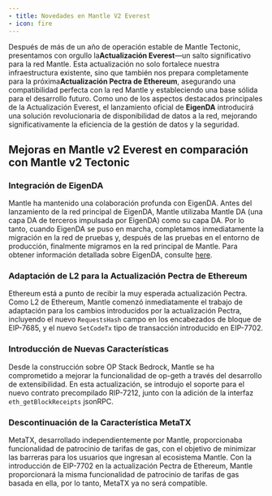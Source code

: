 ```yaml
---
- title: Novedades en Mantle V2 Everest
- icon: fire
---
```


Después de más de un año de operación estable de Mantle Tectonic, presentamos con orgullo la**Actualización Everest**—un salto significativo para la red Mantle. Esta actualización no solo fortalece nuestra infraestructura existente, sino que también nos prepara completamente para la próxima**Actualización Pectra de Ethereum**, asegurando una compatibilidad perfecta con la red Mantle y estableciendo una base sólida para el desarrollo futuro. Como uno de los aspectos destacados principales de la Actualización Everest, el lanzamiento oficial de **EigenDA** introducirá una solución revolucionaria de disponibilidad de datos a la red, mejorando significativamente la eficiencia de la gestión de datos y la seguridad.

## Mejoras en Mantle v2 Everest en comparación con Mantle v2 Tectonic

### Integración de EigenDA

Mantle ha mantenido una colaboración profunda con EigenDA. Antes del lanzamiento de la red principal de EigenDA, Mantle utilizaba Mantle DA (una capa DA de terceros impulsada por EigenDA) como su capa DA. Por lo tanto, cuando EigenDA se puso en marcha, completamos inmediatamente la migración en la red de pruebas y, después de las pruebas en el entorno de producción, finalmente migramos en la red principal de Mantle. Para obtener información detallada sobre EigenDA, consulte [here](/network/system-information/off-chain-system/eigenda).

### Adaptación de L2 para la Actualización Pectra de Ethereum

Ethereum está a punto de recibir la muy esperada actualización Pectra. Como L2 de Ethereum, Mantle comenzó inmediatamente el trabajo de adaptación para los cambios introducidos por la actualización Pectra, incluyendo el nuevo `RequestsHash` campo en los encabezados de bloque de EIP-7685, y el nuevo `SetCodeTx` tipo de transacción introducido en EIP-7702.

### Introducción de Nuevas Características

Desde la construcción sobre OP Stack Bedrock, Mantle se ha comprometido a mejorar la funcionalidad de op-geth a través del desarrollo de extensibilidad. En esta actualización, se introdujo el soporte para el nuevo contrato precompilado RIP-7212, junto con la adición de la interfaz `eth_getBlockReceipts` jsonRPC.

### Descontinuación de la Característica MetaTX

MetaTX, desarrollado independientemente por Mantle, proporcionaba funcionalidad de patrocinio de tarifas de gas, con el objetivo de minimizar las barreras para los usuarios que ingresan al ecosistema Mantle. Con la introducción de EIP-7702 en la actualización Pectra de Ethereum, Mantle proporcionará la misma funcionalidad de patrocinio de tarifas de gas basada en ella, por lo tanto, MetaTX ya no será compatible.[](https://docs-v2.mantle.xyz/intro/whats-new-in-mantle-v2#enhancements-in-mantle-v2-tectonic-compared-to-mantle-v1)

[](https://docs-v2.mantle.xyz/intro/whats-new-in-mantle-v2#distinctions-between-mantle-v2-tectonic-and-op-stack-bedrock)
